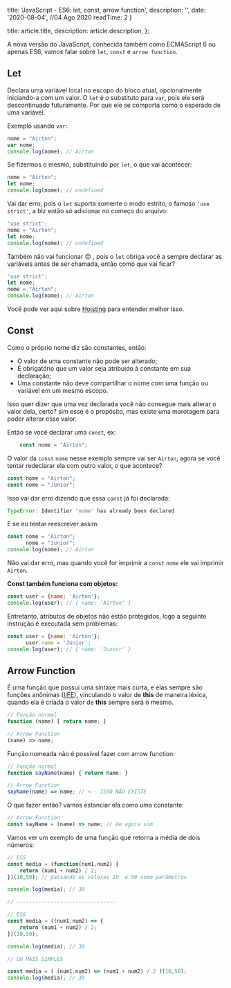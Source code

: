 
  title: 'JavaScript - ES6: let, const, arrow function',
  description: '',
  date: '2020-08-04', //04 Ago 2020
  readTime: 2
}

  title: article.title,
  description: article.description,
};



A nova versão do JavaScript, conhecida também como ECMAScript 6 ou apenas ES6, vamos falar sobre `let`, `const` e `arrow function`.


## Let

Declara uma variável local no escopo do bloco atual, opcionalmente iniciando-a com um valor. O `let` é o substituto para `var`, pois ele será descontinuado futuramente. Por que ele se comporta como o esperado de uma variável.

Exemplo usando `var`:

```js
nome = "Airton";
var nome;
console.log(nome); // Airton
```

Se fizermos o mesmo, substituindo por `let`, o que vai acontecer:

```javascript
nome = "Airton";
let nome;
console.log(nome); // undefined
```

Vai dar erro, pois o `let` suporta somente o modo estrito, o famoso `'use strict'`, a blz então só adicionar no começo do arquivo:

```javascript
'use strict';
nome = "Airton";
let nome;
console.log(nome); // undefined
```

Também não vai funcionar :disappointed: , pois o `let` obriga você a sempre declarar as variáveis antes de ser chamada, então como que vai ficar?

```javascript
'use strict';
let nome;
nome = "Airton";
console.log(nome); // Airton
```

Você pode ver aqui sobre [Hoisting](http://airtonvancin.com/blog/artigo-instanciacao-variaveis-javascript/#hoisting) para entender melhor isso.

## Const

Como o próprio nome diz são constantes, então:

- O valor de uma constante não pode ser alterado;
- É obrigatório que um valor seja atribuido à constante em sua declaração;
- Uma constante não deve compartilhar o nome com uma função ou variável em um mesmo escopo.

Isso quer dizer que uma vez declarada você não consegue mais alterar o valor dela, certo? sim esse é o propósito, mas existe uma marotagem para poder alterar esse valor.

Então se você declarar uma `const`, ex:

```javascript
    const nome = "Airton";
```

O valor da `const` `nome` nesse exemplo sempre vai ser `Airton`, agora se você tentar redeclarar ela com outro valor, o que acontece?

```javascript
const nome = "Airton";
const nome = "Junior";
```

Isso vai dar erro dizendo que essa `const` já foi declarada:

```javascript
TypeError: Identifier 'nome' has already been declared
```

E se eu tentar reescrever assim:

```javascript
const nome = "Airton";
      nome = "Junior";
console.log(nome); // Airton
```

Não vai dar erro, mas quando você for imprimir a `const` `nome` ele vai imprimir `Airton`.

**Const também funciona com objetos:**

```javascript
const user = {name: 'Airton'};
console.log(user); // { name: 'Airton' }
```

Entretanto, atributos de objetos não estão protegidos, logo a seguinte instrução é executada sem problemas:

```javascript
const user = {name: 'Airton'};
      user.name = 'Junior';
console.log(user); // { name: 'Junior' }
```

## Arrow Function

É uma função que possui uma sintaxe mais curta, e elas sempre são funções anônimas ([IIFE](http://airtonvancin.com/blog/artigo-instanciacao-variaveis-javascript/#instanciao-usando-uma-iife)), vinculando o valor de **this** de maneira léxica, quando ela é criada o valor de **this** sempre será o mesmo.

```javascript
// Função normal
function (name) { return name; }

// Arrow Function
(name) => name;
```

Função nomeada não é possível fazer com arrow function:

```javascript
// Função normal
function sayName(name) { return name; }

// Arrow Function
sayName(name) => name; // <-- ISSO NÃO EXISTE
```

O que fazer então? vamos estanciar ela como uma constante:

```javascript
// Arrow Function
const sayName = (name) => name; // Ae agora sim
```


Vamos ver um exemplo de uma função que retorna a média de dois números:

```javascript
// ES5
const media = (function(num1,num2) {
    return (num1 + num2) / 2;
})(10,50); // passando os valores 10  e 50 como parâmetros

console.log(media); // 30

// --------------------------------

// ES6
const media = ((num1,num2) => {
    return (num1 + num2) / 2;
})(10,50);

console.log(media); // 30

// OU MAIS SIMPLES

const media = ( (num1,num2) => (num1 + num2) / 2 )(10,50);
console.log(media); // 30
```

